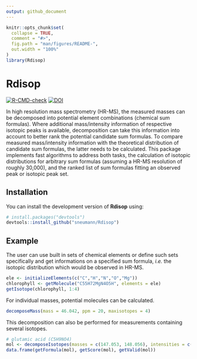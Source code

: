 ```yaml
---
output: github_document
---
```


<!-- README.md is generated from README.Rmd. Please edit that file -->

```r
knitr::opts_chunk$set(
  collapse = TRUE,
  comment = "#>",
  fig.path = "man/figures/README-",
  out.width = "100%"
)
library(Rdisop)
```

# Rdisop

<!-- badges: start -->
[![R-CMD-check](https://github.com/janlisec/Rdisop/actions/workflows/R-CMD-check.yaml/badge.svg)](https://github.com/janlisec/Rdisop/actions/workflows/R-CMD-check.yaml)
[![DOI](https://img.shields.io/badge/doi-10.1093/bioinformatics/btm631-yellow.svg)](https://doi.org/10.1093/bioinformatics/btm631)
<!-- badges: end -->

In high resolution mass spectrometry (HR-MS), the measured masses can be 
decomposed into potential element combinations (chemical sum formulas). 
Where additional mass/intensity information of respective isotopic peaks is
available, decomposition can take this information into account to better
rank the potential candidate sum formulas. To compare measured mass/intensity
information with the theoretical distribution of candidate sum formulas, the
latter needs to be calculated.
This package implements fast algorithms to address both tasks, the 
calculation of isotopic distributions for arbitrary sum formulas (assuming a
HR-MS resolution of roughly 30,000), and the ranked list of sum formulas
fitting an observed peak or isotopic peak set.

## Installation

You can install the development version of **Rdisop** using:

``` r
# install.packages("devtools")
devtools::install_github("sneumann/Rdisop")
```

## Example

The user can use built in sets of chemical elements or define such sets 
specifically and get informations on a specified sum formula, *i.e.* the
isotopic distribution which would be observed in HR-MS.

```r
ele <- initializeElements(c("C","H","N","O","Mg"))
chlorophyll <- getMolecule("C55H72MgN4O5H", elements = ele)
getIsotope(chlorophyll, 1:4)
```

For individual masses, potential molecules can be calculated.

```r
decomposeMass(mass = 46.042, ppm = 20, maxisotopes = 4)
```

This decomposition can also be performed for measurements containing several 
isotopes.

```r
# glutamic acid (C5H9NO4)
mol <- decomposeIsotopes(masses = c(147.053, 148.056), intensities = c(93, 5.8))
data.frame(getFormula(mol), getScore(mol), getValid(mol))
```
